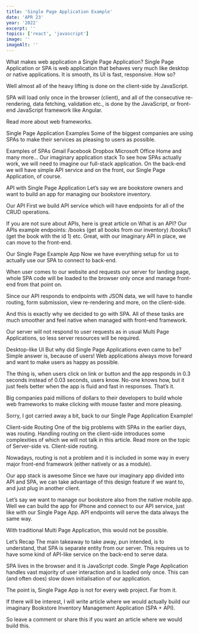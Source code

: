 ```yaml
---
title: 'Single Page Application Example'
date: 'APR 23'
year: '2022'
excerpt: ''
topics: ['react', 'javascript']
image: ''
imageAlt: ''
---
```


What makes web application a Single Page Application?
Single Page Application or SPA is web application that behaves very much like desktop or native applications. It is smooth, its UI is fast, responsive. How so?

Well almost all of the heavy lifting is done on the client-side by JavaScript.

SPA will load only once in the browser (client), and all of the consecutive re-rendering, data fetching, validation etc., is done by the JavaScript, or front-end JavaScript framework like Angular.

Read more about web frameworks.

Single Page Application Examples
Some of the biggest companies are using SPAs to make their services as pleasing to users as possible.

Examples of SPAs
Gmail
Facebook
Dropbox
Microsoft Office Home
and many more…
Our imaginary application stack
To see how SPAs actually work, we will need to imagine our full-stack application. On the back-end we will have simple API service and on the front, our Single Page Application, of course.

API with Single Page Application
Let’s say we are bookstore owners and want to build an app for managing our bookstore inventory.

Our API
First we build API service which will have endpoints for all of the CRUD operations.

If you are not sure about APIs, here is great article on What is an API?
Our APIs example endpoints:
/books (get all books from our inventory)
/books/1 (get the book with the id 1)
etc.
Great, with our imaginary API in place, we can move to the front-end.

Our Single Page Example App
Now we have everything setup for us to actually use our SPA to connect to back-end.

When user comes to our website and requests our server for landing page, whole SPA code will be loaded to the browser only once and manage front-end from that point on.

Since our API responds to endpoints with JSON data, we will have to handle routing, form submission, view re-rendering and more, on the client-side.

And this is exactly why we decided to go with SPA. All of these tasks are much smoother and feel native when managed with front-end framework.

Our server will not respond to user requests as in usual Multi Page Applications, so less server resources will be required.

Desktop-like UI
But why did Single Page Applications even came to be? Simple answer is, because of users! Web applications always move forward and want to make users as happy as possible.

The thing is, when users click on link or button and the app responds in 0.3 seconds instead of 0.03 seconds, users know. No-one knows how, but it just feels better when the app is fluid and fast in responses. That’s it.

Big companies paid millions of dollars to their developers to build whole web frameworks to make clicking with mouse faster and more pleasing.

Sorry, I got carried away a bit, back to our Single Page Application Example!

Client-side Routing
One of the big problems with SPAs in the earlier days, was routing. Handling routing on the client-side introduces some complexities of which we will not talk in this article. Read more on the topic of Server-side vs. Client-side routing.

Nowadays, routing is not a problem and it is included in some way in every major front-end framework (either natively or as a module).

Our app stack is awesome
Since we have our imaginary app divided into API and SPA, we can take advantage of this design feature if we want to, and just plug in another client.

Let’s say we want to manage our bookstore also from the native mobile app. Well we can build the app for iPhone and connect to our API service, just like with our Single Page App. API endpoints will serve the data always the same way.

With traditional Multi Page Application, this would not be possible.

Let’s Recap
The main takeaway to take away, pun intended, is to understand, that SPA is separate entity from our server. This requires us to have some kind of API-like service on the back-end to serve data.

SPA lives in the browser and it is JavaScript code. Single Page Application handles vast majority of user interaction and is loaded only once. This can (and often does) slow down initialisation of our application.

The point is, Single Page App is not for every web project. Far from it.

If there will be interest, I will write article where we would actually build our imaginary Bookstore Inventory Management Application (SPA + API).

So leave a comment or share this if you want an article where we would build this.
